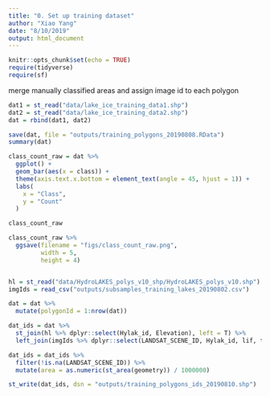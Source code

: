 ```yaml
---
title: "0. Set up training dataset"
author: "Xiao Yang"
date: "8/10/2019"
output: html_document
---
```


```r
knitr::opts_chunk$set(echo = TRUE)
require(tidyverse)
require(sf)
```

merge manually classified areas and assign image id to each polygon

```r
dat1 = st_read("data/lake_ice_training_data1.shp")
dat2 = st_read("data/lake_ice_training_data2.shp")
dat = rbind(dat1, dat2)

save(dat, file = "outputs/training_polygons_20190808.RData")
summary(dat)

class_count_raw = dat %>% 
  ggplot() +
  geom_bar(aes(x = class)) +
  theme(axis.text.x.bottom = element_text(angle = 45, hjust = 1)) +
  labs(
    x = "Class",
    y = "Count"
  )

class_count_raw

class_count_raw %>% 
  ggsave(filename = "figs/class_count_raw.png",
         width = 5,
         height = 4)


hl = st_read("data/HydroLAKES_polys_v10_shp/HydroLAKES_polys_v10.shp")
imgIds = read_csv("outputs/subsamples_training_lakes_20190802.csv")

dat = dat %>% 
  mutate(polygonId = 1:nrow(dat))

dat_ids = dat %>% 
  st_join(hl %>% dplyr::select(Hylak_id, Elevation), left = T) %>% 
  left_join(imgIds %>% dplyr::select(LANDSAT_SCENE_ID, Hylak_id, lif, temp), by = "Hylak_id")

dat_ids = dat_ids %>% 
  filter(!is.na(LANDSAT_SCENE_ID)) %>% 
  mutate(area = as.numeric(st_area(geometry)) / 1000000)

st_write(dat_ids, dsn = "outputs/training_polygons_ids_20190810.shp")
```